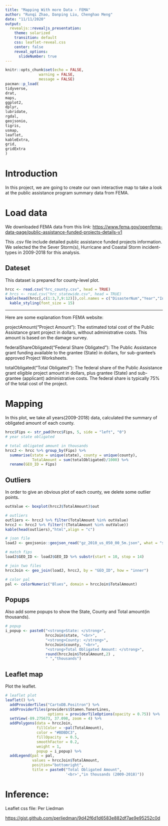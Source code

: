 ```yaml
---
title: "Mapping With more Data - FEMA"
author: "Runqi Zhao, Danping Liu, Chenghao Meng"
date: "11/11/2020"
output:
  revealjs::revealjs_presentation:
    theme: solarized
    transition: default
    css: leaflet-reveal.css
    center: false
    reveal_options:
      slideNumber: true
---
```


```r
knitr::opts_chunk$set(echo = FALSE, 
               warning = FALSE,
               message = FALSE)
pacman::p_load(
tidyverse,
drat,
maps,
ggplot2,
dplyr,
lubridate,
rgdal,
geojsonio,
tigris,
usmap,
leaflet,
kableExtra,
grid,
gridExtra
)
```

# Introduction
In this project, we are going to create our own interactive map to take a look at the public assistance program summary data from FEMA. 

# Load data

We downloaded FEMA data from this link: <a href="https://www.fema.gov/openfema-data-page/public-assistance-funded-projects-details-v1">https://www.fema.gov/openfema-data-page/public-assistance-funded-projects-details-v1</a>

This .csv file include detailed public assistance funded projects information. We selected the the Sever Storm(s), Hurricane and Coastal Storm incident-types in 2009-2018 for this analysis.

## Dateset

This dataset is prepared for county-level plot.

```r
hrcc <- read.csv("hrc_county.csv", head = TRUE)
# hrcs <- read.csv("hrc_statewide.csv", head = TRUE)
kable(head(hrcc[,c(1:3,7,9:12)]),col.names = c("DisasterNum","Year","Incident","State","County","ProjectAmount","FederalShareObligated","ToatlObligated"),"html",align = "c") %>%
  kable_styling(font_size = 15)
```

----

Here are some explanation from FEMA website:

projectAmount("Project Amount"): The estimated total cost of the Public Assistance grant project in dollars, without administrative costs. This amount is based on the damage survey.

federalShareObligated("Federal Share Obligated"): The Public Assistance grant funding available to the grantee (State) in dollars, for sub-grantee's approved Project Worksheets.

totalObligated("Total Obligated"): The federal share of the Public Assistance grant eligible project amount in dollars, plus grantee (State) and sub-grantee (applicant) administrative costs. The federal share is typically 75% of the total cost of the project.


# Mapping

In this plot, we take all years(2009-2018) data, calculated the summary of obligated amount of each county.
```r

hrcc$Fips <- str_pad(hrcc$Fips, 5, side = "left", "0")
# year state obligated
```

```r
# total obligated amount in thousands
hrccJ <- hrcc %>% group_by(Fips) %>% 
  summarise(state = unique(state), county = unique(county), 
            TotalAmount = sum(totalObligated)/1000) %>%
  rename(GEO_ID = Fips)
```

## Outliers

In order to give an obvious plot of each county, we delete some outlier points.
```r
outValue <- boxplot(hrccJ$TotalAmount)$out
```

```r
# outliers
outliers <- hrccJ %>% filter(TotalAmount %in% outValue)
hrccJ <- hrccJ %>% filter(!(TotalAmount %in% outValue))
kable(head(outliers),"html",align = "c")
```

```r
# json file
loadJ <- geojsonio::geojson_read("gz_2010_us_050_00_5m.json", what = "sp")

# match fips
loadJ$GEO_ID <- loadJ$GEO_ID %>% substr(start = 10, stop = 14)

# join two files
hrccJoin <- geo_join(loadJ, hrccJ, by = "GEO_ID", how = "inner")

# color pal
pal <- colorNumeric("Blues", domain = hrccJoin$TotalAmount)
```

## Popups
Also add some popups to show the State, County and Total amount(in thousands).
```r
# popup 
i_popup <- paste0("<strong>State: </strong>", 
                  hrccJoin$state, "<br>", 
                  "<strong>County: </strong>", 
                  hrccJoin$county, "<br>", 
                  "<strong>Total Obligated Amount: </strong>",
                  round(hrccJoin$TotalAmount,2) ,
                  " ","thousands") 
```

## Leaflet map
Plot the leaflet.
```r
# leaflet plot
leaflet() %>% 
  addProviderTiles("CartoDB.Positron") %>%
  addProviderTiles(providers$Stamen.TonerLines,
                   options = providerTileOptions(opacity = 0.75)) %>%
  setView(-89.275673, 37.098, zoom = 4) %>%
  addPolygons(data = hrccJoin,
              fillColor = ~pal(TotalAmount), 
              color = "#BDBDC3",
              fillOpacity  = 0.5, 
              smoothFactor = 0.2,
              weight = 1,
              popup = i_popup) %>%
  addLegend(pal = pal,
            values = hrccJoin$TotalAmount,
            position="bottomright",
            title = paste0("Total Obligated Amount",
                           '<br>',"in thousands (2009-2018)"))
```

# Inference: 
Leaflet css file: Per Liedman

<a href="https://gist.github.com/perliedman/9d42f6d1d6583e882df7ae9e95252c0d">https://gist.github.com/perliedman/9d42f6d1d6583e882df7ae9e95252c0d</a> 
